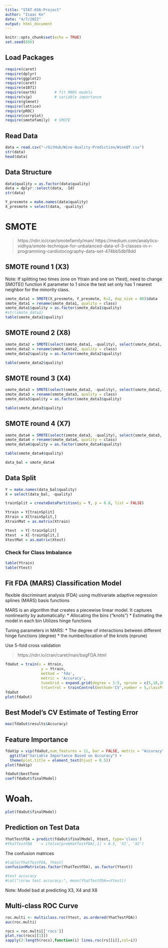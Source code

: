 ```yaml
---
title: "STAT-656-Project"
author: "Isaac Ke"
date: "4/7/2022"
output: html_document
---
```


```r
knitr::opts_chunk$set(echo = TRUE)
set.seed(656)
```

## Load Packages
```r
require(caret)
require(dplyr)
require(ggplot2)
require(caret)
require(e1071)
require(earth)        # fit MARS models
require(vip)          # variable importance
require(glmnet)
require(lattice)   
require(pROC)
require(corrplot)
require(smotefamily)  # SMOTE
```

## Read Data
```r
data = read.csv("~/GitHub/Wine-Quality-Prediction/WineQT.csv")
str(data)
head(data)
```

## Data Structure
``` r
data$quality = as.factor(data$quality)
data = dplyr::select(data, -Id)
str(data)
```

```r
Y_presmote = make.names(data$quality)
X_presmote = select(data, -quality) 
```

# SMOTE

> https://rdrr.io/cran/smotefamily/man/
> https://medium.com/analytics-vidhya/smote-technique-for-unbalanced-data-of-3-classes-in-r-programming-cardiotocography-data-set-474bb5dbf8dd 

## SMOTE round 1 (X3)
Note: If splitting two times (one on Ytrain and one on Ytest), need to change SMOTE() function K parameter to 1 since the test set only has 1 nearest neighbor for the minority class. 
```r
smote_data1 = SMOTE(X_presmote, Y_presmote, K=2, dup_size = 80)$data
smote_data1 = rename(smote_data1, quality = class)
smote_data1$quality = as.factor(smote_data1$quality)
#str(smote_data1)
table(smote_data1$quality)
```

## SMOTE round 2 (X8)
```r
smote_data2 = SMOTE(select(smote_data1, -quality), select(smote_data1, quality), dup_size = 29)$data
smote_data2 = rename(smote_data2, quality = class)
smote_data2$quality = as.factor(smote_data2$quality)

table(smote_data2$quality)
```

## SMOTE round 3 (X4)
```r
smote_data3 = SMOTE(select(smote_data2, -quality), select(smote_data2, quality), dup_size = 13)$data
smote_data3 = rename(smote_data3, quality = class)
smote_data3$quality = as.factor(smote_data3$quality)

table(smote_data3$quality)
```

## SMOTE round 4 (X7)
```r
smote_data4 = SMOTE(select(smote_data3, -quality), select(smote_data3, quality), dup_size = 2)$data
smote_data4 = rename(smote_data4, quality = class)
smote_data4$quality = as.factor(smote_data4$quality)

table(smote_data4$quality)

data_bal = smote_data4
```


## Data Split
``` r
Y = make.names(data_bal$quality)
X = select(data_bal, -quality) 

trainSplit = createDataPartition(y = Y, p = 0.8, list = FALSE)

Ytrain = Y[trainSplit]
Xtrain = X[trainSplit,]
XtrainMat = as.matrix(Xtrain)

Ytest  = Y[-trainSplit]
Xtest  = X[-trainSplit,]
XtestMat = as.matrix(Xtest)
```

### Check for Class Imbalance
```r
table(Ytrain)
table(Ytest)

```



## Fit FDA (MARS) Classification Model
flexible discriminant analysis (FDA) using multivariate adaptive regression splines (MARS) basis functions

MARS is an algorithm that creates a piecewise linear model. It captures nonlinearity by automatically:
 * Allocating the bins ("knots")
 * Estimating the model in each bin 
Utilizes hinge functions 

Tuning parameters in MARS:
 * The degree of interactions between different hinge functions (degree)
 * the number/location of the knots (nprune)
 
 Use 5-fold cross validation 

> https://rdrr.io/cran/caret/man/bagFDA.html 

``` r
fdaOut = train(x = Xtrain, 
                y = Ytrain,
                method = 'fda',
                metric = 'Accuracy',
                tuneGrid = expand.grid(degree = 1:5, nprune = c(5,10,20,50,100)),
                trControl = trainControl(method='CV',number = 5,classProbs = TRUE))
fdaOut
plot(fdaOut)
```

## Best Model's CV Estimate of Testing Error 
```r
max(fdaOut$results$Accuracy)
```

## Feature Importance
``` r
fdaVip = vip(fdaOut,num_features = 11, bar = FALSE, metric = "Accuracy") + 
  ggtitle("Variable Importance Based on Accuracy") + 
  theme(plot.title = element_text(hjust = 0.5))
plot(fdaVip)
```

``` r
fdaOut$bestTune
coef(fdaOut$finalModel)
```



# Woah. 
```r
plot(fdaOut$finalModel)
```

## Prediction on Test Data
```r
YhatTestFDA = predict(fdaOut$finalModel, Xtest, type='class')
#YhatTestFDA    = ifelse(probHatTestFDA[,1] > 0.5, 'X1', 'X2')
```

The confusion matrices
```r
#table(YhatTestFDA, Ytest)
confusionMatrix(as.factor(YhatTestFDA), as.factor(Ytest))

#test accuracy
#cat("\nraw test accuracy:", mean(YhatTestFDA==Ytest))
```

Note: Model bad at predicting X3, X4 and X8 

## Multi-class ROC Curve 
```r
roc.multi <- multiclass.roc(Ytest, as.ordered(YhatTestFDA))
auc(roc.multi)
```


```r
rocs = roc.multi[['rocs']]
plot.roc(rocs[[1]])
sapply(2:length(rocs),function(i) lines.roc(rs[[i]],col=i))
```
